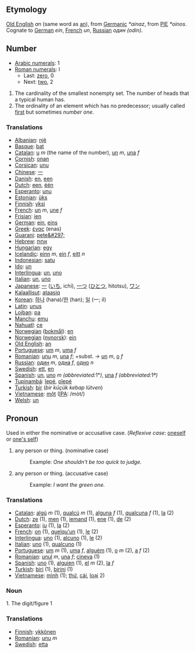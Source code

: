 == Etymology ==

[[Old English]] ''an'' (same word as [[an]]), from [[Germanic]] ''*ainaz'', from [[w:Proto-Indo-European|PIE]] ''*oinos''. Cognate to [[German]] ''ein'', [[French]] ''un'', [[Russian]] ''один'' ''(odin)''.



== Number ==
*[[w:Arabic Numerals|Arabic numerals]]: 1
*[[w:Roman numerals|Roman numerals]]: I
**Last: [[zero]], 0
**Next: [[two]], 2

# The cardinality of the smallest nonempty set. The number of heads that a typical human has.
# The ordinality of an element which has no predecessor; usually called [[first]] but sometimes ''number one''.

=== Translations ===
*[[Albanian]]: [[një]]
*[[Basque]]: [[bat]]
*[[Catalan]]: [[u]] ''m'' (the name of the number), [[un]] ''m'', [[una]] ''f''
*[[Cornish]]: [[onan]]
*[[Corsican]]: [[unu]]
*[[Chinese]]: [[一]]
*[[Danish]]: [[en]], [[een]]
*[[Dutch]]: [[een]], [[één]]
*[[Esperanto]]: [[unu]]
*[[Estonian]]: [[üks]]
*[[Finnish]]: [[yksi]]
*[[French]]: [[un]] ''m'', [[une]] ''f''
*[[Frisian]]: [[ien]]
*[[German]]: [[ein]], [[eins]]
*[[Greek]]: [[ένας]] (enas)
*[[Guarani]]: [[pete&#297;]]
*[[Hebrew]]: [[אחת]]
*[[Hungarian]]: [[egy]]
*[[Icelandic]]: [[einn]] ''m'', [[ein]] ''f'', [[eitt]] ''n''
*[[Indonesian]]: [[satu]]
*[[Ido]]: [[un]]
*[[Interlingua]]: [[un]], [[uno]]
*[[Italian]]: [[un]], [[uno]]
*[[Japanese]]: [[一]] ([[いち]], ichi), [[一つ]] ([[ひとつ]], hitotsu), [[ワン]]
*[[Kalaallisut]]: [[ataasiq]]
*[[Korean]]: [[하나]] (hana)/[[한]] (han); [[일]] (一; il)
*[[Latin]]: [[unus]]
*[[Lojban]]: [[pa]]
*[[Manchu]]: [[emu]]
*[[Nahuatl]]: [[ce]]
*[[Norwegian]] ([[bokmål]]): [[en]]
*[[Norwegian]] ([[nynorsk]]): [[ein]]
*[[Old English]]: [[an]]
*[[Portuguese]]: [[um]] ''m'', [[uma]] ''f''
*[[Romanian]]: [[unu]] ''m'', [[una]] ''f''; +subst. -> [[un]] ''m'', [[o]] ''f''
*[[Russian]]: [[один]] ''m'', [[одна]] ''f'', [[одно]] ''n''
*[[Swedish]]: [[ett]], [[en]]
*[[Spanish]]: [[un]], [[uno]] ''m'' ''(abbreviated: ''1°'')'', [[una]] ''f'' ''(abbreviated: ''1ª'')''
*[[Tupinambá]]: [[îepé]], [[oîepé]]
*[[Turkish]]: [[bir]] (''bir küçük kebap lütven'')
*[[Vietnamese]]: [[một]] ([[International Phonetic Alphabet|IPA]]: /mòt/)
*[[Welsh]]: [[un]]

== Pronoun ==
Used in either the nominative or accusative case. (''Reflexive case'': [[oneself]] or [[one's self]])

# any person or thing. (nominative case)
#:Example: ''One shouldn't be too quick to judge.''
# any person or thing. (accusative case)
#:Example: ''I want the green one.''

=== Translations ===
*[[Catalan]]: [[algú]] ''m'' (1), [[qualcú]] ''m'' (1), [[alguna]] ''f'' (1), [[qualcuna]] ''f'' (1), [[la]] (2)
*[[Dutch]]: [[ze]] (1), [[men]] (1), [[iemand]] (1), [[ene]] (1), [[de]] (2)
*[[Esperanto]]: [[iu]] (1), [[la]] (2)
*[[French]]: [[on]] (1), [[quelqu'un]] (1), [[le]] (2)
*[[Interlingua]]: [[uno]] (1), [[alcuno]] (1), [[le]] (2)
*[[Italian]]: [[uno]] (1), [[qualcuno]] (1)
*[[Portuguese]]: [[um]] ''m'' (1), [[uma]] ''f'', [[alguém]] (1), [[o]] ''m'' (2), [[a]] ''f'' (2)
*[[Romanian]]: [[unul]] ''m'', [[una]] ''f''; [[cineva]] (1) 
*[[Spanish]]: [[uno]] (1), [[alguien]] (1), [[el]] ''m'' (2), [[la]] ''f''
*[[Turkish]]: [[biri]] (1), [[birini]] (1)
*[[Vietnamese]]: [[mình]] (1); [[thứ]], [[cái]], [[loại]] 2)

=== Noun ===

1. The digit/figure 1

=== Translations ===
*[[Finnish]]: [[ykkönen]]
*[[Romanian]]: [[unu]] ''m''
*[[Swedish]]: [[etta]]